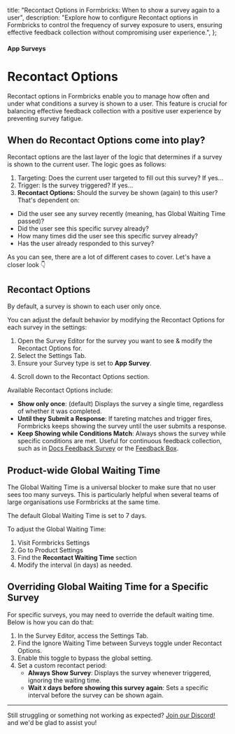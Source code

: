 

  title: "Recontact Options in Formbricks: When to show a survey again to a user",
  description:
    "Explore how to configure Recontact options in Formbricks to control the frequency of survey exposure to users, ensuring effective feedback collection without compromising user experience.",
};

#### App Surveys

# Recontact Options

Recontact options in Formbricks enable you to manage how often and under what conditions a survey is shown to a user. This feature is crucial for balancing effective feedback collection with a positive user experience by preventing survey fatigue.

## When do Recontact Options come into play?

Recontact options are the last layer of the logic that determines if a survey is shown to the current user. The logic goes as follows:

1. Targeting: Does the current user targeted to fill out this survey? If yes...
2. Trigger: Is the survey triggered? If yes...
3. **Recontact Options:** Should the survey be shown (again) to this user? That's dependent on:

- Did the user see any survey recently (meaning, has Global Waiting Time passed)?
- Did the user see this specific survey already?
- How many times did the user see this specific survey already?
- Has the user already responded to this survey?

As you can see, there are a lot of different cases to cover. Let's have a closer look 👇

## Recontact Options

<Note>By default, a survey is shown to each user only once.</Note>

You can adjust the default behavior by modifying the Recontact Options for each survey in the settings:

1. Open the Survey Editor for the survey you want to see & modify the Recontact Options for.
2. Select the Settings Tab.
3. Ensure your Survey type is set to **App Survey**.

<MdxImage
  src={AppSurvey}
  alt="Choose Survey Type as App Survey"
  quality="100"
  className="max-w-full rounded-lg sm:max-w-3xl"
/>

4. Scroll down to the Recontact Options section.

Available Recontact Options include:

- **Show only once**: (default) Displays the survey a single time, regardless of whether it was completed.
- **Until they Submit a Response**: If tareting matches and trigger fires, Formbricks keeps showing the survey until the user submits a response.
- **Keep Showing while Conditions Match**: Always shows the survey while specific conditions are met. Useful for continuous feedback collection, such as in [Docs Feedback Survey](/docs/best-practices/docs-feedback) or the [Feedback Box](/docs/best-practices/feedback-box).

<MdxImage
  src={SurveyRecontact}
  alt="Choose Recontanct Options for the Survey"
  quality="100"
  className="max-w-full rounded-lg sm:max-w-3xl"
/>

## Product-wide Global Waiting Time

The Global Waiting Time is a universal blocker to make sure that no user sees too many surveys. This is particularly helpful when several teams of large organisations use Formbricks at the same time.

<Note>The default Global Waiting Time is set to 7 days.</Note>

To adjust the Global Waiting Time:

1. Visit Formbricks Settings
2. Go to Product Settings
3. Find the **Recontact Waiting Time** section
4. Modify the interval (in days) as needed.

<MdxImage
  src={GlobalWaitTime}
  alt="Formbricks Product-Wide Wait Time"
  quality="100"
  className="max-w-full rounded-lg sm:max-w-3xl"
/>

## Overriding Global Waiting Time for a Specific Survey

For specific surveys, you may need to override the default waiting time. Below is how you can do that:

1. In the Survey Editor, access the Settings Tab.
2. Find the Ignore Waiting Time between Surveys toggle under Recontact Options.
3. Enable this toggle to bypass the global setting.
4. Set a custom recontact period:
   - **Always Show Survey**: Displays the survey whenever triggered, ignoring the waiting time.
   - **Wait `X` days before showing this survey again**: Sets a specific interval before the survey can be shown again.

<MdxImage
  src={IgnoreWaitTime}
  alt="Ignore Global Waiting Time for a Specific Survey"
  quality="100"
  className="max-w-full rounded-lg sm:max-w-3xl"
/>

---

Still struggling or something not working as expected? [Join our Discord!](https://formbricks.com/discord) and we'd be glad to assist you!
